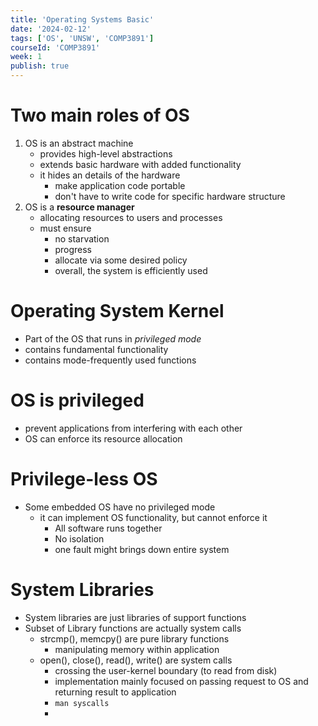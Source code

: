 ```yaml
---
title: 'Operating Systems Basic'
date: '2024-02-12'
tags: ['OS', 'UNSW', 'COMP3891']
courseId: 'COMP3891'
week: 1
publish: true
---
```


# Two main roles of OS
1. OS is an abstract machine
	- provides high-level abstractions
	- extends basic hardware with added functionality
	- it hides an details of the hardware
		- make application code portable
		- don't have to write code for specific hardware structure
2. OS is a **resource manager**
	- allocating resources to users and processes
	- must ensure
		- no starvation
		- progress
		- allocate via some desired policy
		- overall, the system is efficiently used

# Operating System Kernel
- Part of the OS that runs in *privileged mode*
- contains fundamental functionality
- contains mode-frequently used functions

# OS is privileged
- prevent applications from interfering with each other
- OS can enforce its resource allocation

# Privilege-less OS
- Some embedded OS have no privileged mode
	- it can implement OS functionality, but cannot enforce it
		- All software runs together
		- No isolation
		- one fault might brings down entire system

# System Libraries
- System libraries are just libraries of support functions
- Subset of Library functions are actually system calls
	- strcmp(), memcpy() are pure library functions
		- manipulating memory within application
	- open(), close(), read(), write() are system calls
		- crossing the user-kernel boundary (to read from disk)
		- implementation mainly focused on passing request to OS and returning result to application
		- ```man syscalls```
		- 